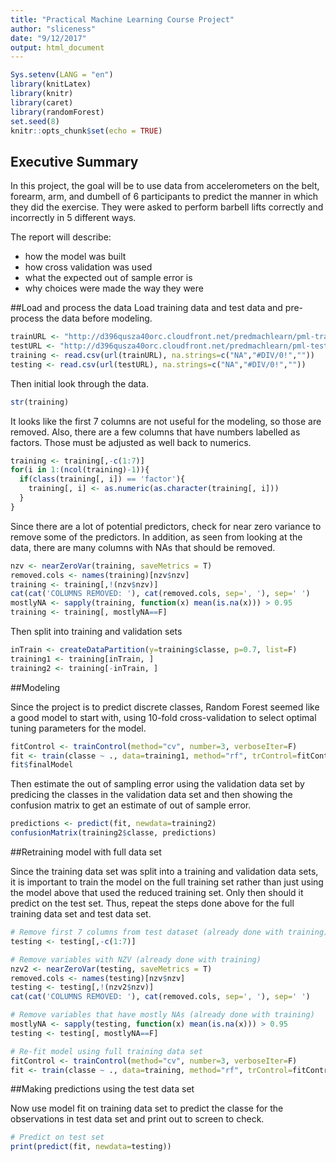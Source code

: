 ```yaml
---
title: "Practical Machine Learning Course Project"
author: "sliceness"
date: "9/12/2017"
output: html_document
---
```




```r
Sys.setenv(LANG = "en")
library(knitLatex)
library(knitr)
library(caret)
library(randomForest)
set.seed(8)
knitr::opts_chunk$set(echo = TRUE)
```

## Executive Summary
In this project, the goal will be to use data from accelerometers on the belt, forearm, arm, and dumbell of 6 participants to predict the manner in which they did the exercise. They were asked to perform barbell lifts correctly and incorrectly in 5 different ways.

The report will describe:

* how the model was built
* how cross validation was used
* what the  expected out of sample error is
* why choices were made the way they were


##Load and process the data
Load training data and test data and pre-process the data before modeling.

```r
trainURL <- "http://d396qusza40orc.cloudfront.net/predmachlearn/pml-training.csv"
testURL <- "http://d396qusza40orc.cloudfront.net/predmachlearn/pml-testing.csv"
training <- read.csv(url(trainURL), na.strings=c("NA","#DIV/0!",""))
testing <- read.csv(url(testURL), na.strings=c("NA","#DIV/0!",""))
```

Then initial look through the data.

```r
str(training)
```
It looks like the first 7 columns are not useful for the modeling, so those are removed. Also, there are a few columns that have numbers labelled as factors. Those must be adjusted as well back to numerics.
```r
training <- training[,-c(1:7)]
for(i in 1:(ncol(training)-1)){
  if(class(training[, i]) == 'factor'){    
    training[, i] <- as.numeric(as.character(training[, i]))    
  }
}
```
Since there are a lot of potential predictors, check for near zero variance to remove some of the predictors. In addition, as seen from looking at the data, there are many columns with NAs that should be removed.
```r
nzv <- nearZeroVar(training, saveMetrics = T)
removed.cols <- names(training)[nzv$nzv]
training <- training[,!(nzv$nzv)]
cat(cat('COLUMNS REMOVED: '), cat(removed.cols, sep=', '), sep=' ')
mostlyNA <- sapply(training, function(x) mean(is.na(x))) > 0.95
training <- training[, mostlyNA==F]
```
Then split into training and validation sets
```r
inTrain <- createDataPartition(y=training$classe, p=0.7, list=F)
training1 <- training[inTrain, ]
training2 <- training[-inTrain, ]
```

##Modeling

Since the project is to predict discrete classes, Random Forest seemed like a good model to start with, using 10-fold cross-validation to select optimal tuning parameters for the model.
```r
fitControl <- trainControl(method="cv", number=3, verboseIter=F)
fit <- train(classe ~ ., data=training1, method="rf", trControl=fitControl)
fit$finalModel
```
Then estimate the out of sampling error using the validation data set by predicing the classes in the validation data set and then showing the confusion matrix to get an estimate of out of sample error.
```r
predictions <- predict(fit, newdata=training2)
confusionMatrix(training2$classe, predictions)
```

##Retraining model with full data set

Since the training data set was split into a training and validation data sets, it is important to train the model on the full training set rather than just using the model above that used the reduced training set. Only then should it predict on the test set. Thus, repeat the steps done above for the full training data set and test data set.
```r
# Remove first 7 columns from test dataset (already done with training)
testing <- testing[,-c(1:7)]

# Remove variables with NZV (already done with training)
nzv2 <- nearZeroVar(testing, saveMetrics = T)
removed.cols <- names(testing)[nzv$nzv]
testing <- testing[,!(nzv2$nzv)]
cat(cat('COLUMNS REMOVED: '), cat(removed.cols, sep=', '), sep=' ')

# Remove variables that have mostly NAs (already done with training)
mostlyNA <- sapply(testing, function(x) mean(is.na(x))) > 0.95
testing <- testing[, mostlyNA==F]

# Re-fit model using full training data set
fitControl <- trainControl(method="cv", number=3, verboseIter=F)
fit <- train(classe ~ ., data=training, method="rf", trControl=fitControl)
```
##Making predictions using the test data set

Now use model fit on training data set to predict the classe for the observations in test data set and print out to screen to check.
```r
# Predict on test set
print(predict(fit, newdata=testing))
```
